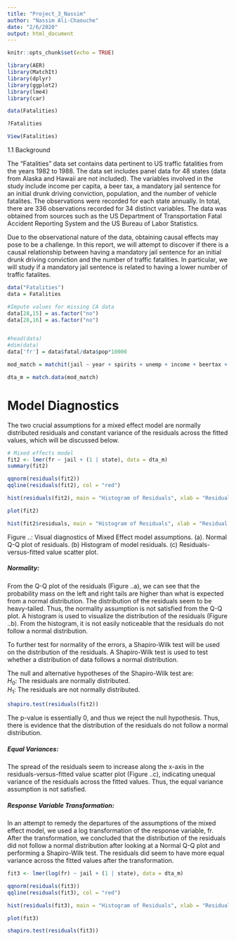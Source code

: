 ```yaml
---
title: "Project_3_Nassim"
author: "Nassim Ali-Chaouche"
date: "2/6/2020"
output: html_document
---
```


```r
knitr::opts_chunk$set(echo = TRUE)
```

```r
library(AER)
library(MatchIt)
library(dplyr)
library(ggplot2)
library(lme4)
library(car)
```

```r
data(Fatalities)

```

```r
?Fatalities
```

```r
View(Fatalities)
```


1.1 Background

The "Fatalities" data set contains data pertinent to US traffic fatalities from the years 1982 to 1988. The data set includes panel data for 48 states (data from Alaska and Hawaii are not included). The variables involved in the study include income per capita, a beer tax, a mandatory jail sentence for an initial drunk driving conviction, population, and the number of vehicle fatalites. The observations were recorded for each state annually. In total, there are 336 observations recorded for 34 distinct variables. The data was obtained from sources such as the US Department of Transportation Fatal Accident Reporting System and the US Bureau of Labor Statistics. 

Due to the observational nature of the data, obtaining causal effects may pose to be a challenge. In this report, we will attempt to discover if there is a causal relationship between having a mandatory jail sentence for an initial drunk driving conviction and the number of traffic fatalities. In particular, we will study if a mandatory jail sentence is related to having a lower number of traffic fatalites. 


```r
data("Fatalities")
data = Fatalities

#Impute values for missing CA data
data[28,15] = as.factor("no")
data[28,16] = as.factor("no")


#head(data)
#dim(data)
data['fr'] = data$fatal/data$pop*10000
```

```r
mod_match = matchit(jail ~ year + spirits + unemp + income + beertax + baptist + mormon + drinkage + dry + youngdrivers + miles + breath + pop + gsp, method = "nearest", data = data)

dta_m = match.data(mod_match)
```



# Model Diagnostics

The two crucial assumptions for a mixed effect model are normally distributed residuals and constant variance of the residuals across the fitted values, which will be discussed below. 


```r
# Mixed effects model
fit2 <- lmer(fr ~ jail + (1 | state), data = dta_m)
summary(fit2)
```



```r
qqnorm(residuals(fit2))
qqline(residuals(fit2), col = "red")
```


```r
hist(residuals(fit2), main = "Histogram of Residuals", xlab = "Residual Values")
```



```r
plot(fit2)
```



```r
hist(fit2$residuals, main = "Histogram of Residuals", xlab = "Residual Values")
```

Figure ..: Visual diagnostics of Mixed Effect model assumptions. (a). Normal Q-Q plot of residuals. (b) Histogram of model residuals. (c) Residuals-versus-fitted value scatter plot. 




#####  Normality:

From the Q-Q plot of the residuals (Figure ..a), we can see that the probability mass on the left and right tails are higher than what is expected from a normal distribution. The distribution of the residuals seem to be heavy-tailed. Thus, the normality assumption is not satisfied from the Q-Q plot. A histogram is used to visualize the distribution of the residuals (Figure ..b). From the histogram, it is not easily noticeable that the residuals do not follow a normal distribution. 

To further test for normality of the errors, a Shapiro-Wilk test will be used on the distribution of the residuals. A Shapiro-Wilk test is used to test whether a distribution of data follows a normal distribution.

The null and alternative hypotheses of the Shapiro-Wilk test are:   
$H_0$: The residuals are normally distributed.   
$H_1$: The residuals are not normally distributed.   

```r
shapiro.test(residuals(fit2))
```

The p-value is essentially 0, and thus we reject the null hypothesis. Thus, there is evidence that the distribution of the residuals do not follow a normal distribution.


##### Equal Variances:

The spread of the residuals seem to increase along the x-axis in the residuals-versus-fitted value scatter plot (Figure ..c), indicating unequal variance of the residuals across the fitted values. Thus, the equal variance assumption is not satisfied. 



##### Response Variable Transformation:

In an attempt to remedy the departures of the assumptions of the mixed effect model, we used a log transformation of the response variable, fr. After the transformation, we concluded that the distribution of the residuals did not follow a normal distribution after looking at a Normal Q-Q plot and performing a Shapiro-Wilk test. The residuals did seem to have more equal variance across the fitted values after the transformation. 

```r
fit3 <- lmer(log(fr) ~ jail + (1 | state), data = dta_m)
```

```r
qqnorm(residuals(fit3))
qqline(residuals(fit3), col = "red")
```

```r
hist(residuals(fit3), main = "Histogram of Residuals", xlab = "Residual Values")
```


```r
plot(fit3)
```

```r
shapiro.test(residuals(fit3))
```








